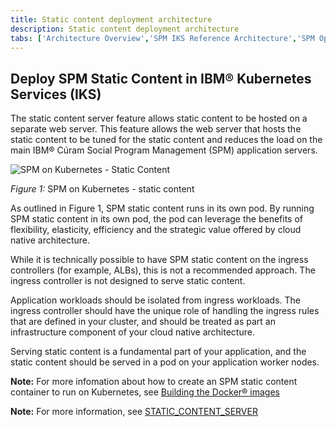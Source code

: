 ```yaml
---
title: Static content deployment architecture
description: Static content deployment architecture
tabs: ['Architecture Overview','SPM IKS Reference Architecture','SPM OpenShift Reference Architecture','Dev Workstation','Static Content']
---
```


## Deploy SPM Static Content in IBM® Kubernetes Services (IKS)

The static content server feature allows static content to be hosted on a separate web server.
This feature allows the web server that hosts the static content to be tuned for the static content and
reduces the load on the main IBM® Cúram Social Program Management (SPM) application servers.

![SPM on Kubernetes - Static Content](../../../images/spm_static_content_on_kubernetes.png)
<Caption>

*Figure 1:* SPM on Kubernetes - static content

</Caption>

As outlined in Figure 1, SPM static content runs in its own pod. By running SPM static content in its own pod, the pod can leverage the benefits of flexibility, elasticity, efficiency and the strategic value offered by cloud native architecture.

While it is technically possible to have SPM static content on the ingress controllers (for example, ALBs), this is not a recommended approach. The ingress controller is not designed to serve static content.

Application workloads should be isolated from ingress workloads.
The ingress controller should have the unique role of handling the ingress rules that are defined in your cluster, and should be treated as part an infrastructure component of your cloud native architecture.

Serving static content is a fundamental part of your application, and the static content should be served in a pod on your application worker nodes.

<InlineNotification>

**Note:** For more infomation about how to create an SPM static content container to run on Kubernetes, see [Building the Docker® images](/build-images/build_images)

</InlineNotification>

<InlineNotification>

**Note:** For more information, see [STATIC_CONTENT_SERVER](https://www.ibm.com/docs/en/spm/8.0.2?topic=configuration-static-content-server)

</InlineNotification>
